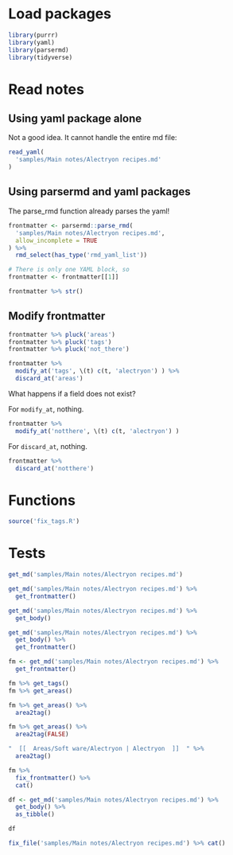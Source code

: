 
# Load packages

```r
library(purrr)
library(yaml)
library(parsermd)
library(tidyverse)
```


# Read notes

## Using yaml package alone

Not a good idea. It cannot handle the entire md file:

```r
read_yaml(
  'samples/Main notes/Alectryon recipes.md'
)
```

## Using parsermd and yaml packages

The parse_rmd function already parses the yaml!

```r
frontmatter <- parsermd::parse_rmd(
  'samples/Main notes/Alectryon recipes.md',
  allow_incomplete = TRUE
) %>% 
  rmd_select(has_type('rmd_yaml_list'))

# There is only one YAML block, so 
frontmatter <- frontmatter[[1]]
```

```r
frontmatter %>% str()
```


## Modify frontmatter

```r
frontmatter %>% pluck('areas')
frontmatter %>% pluck('tags')
frontmatter %>% pluck('not_there')
```

```r
frontmatter %>% 
  modify_at('tags', \(t) c(t, 'alectryon') ) %>% 
  discard_at('areas')
```

What happens if a field does not exist?

For `modify_at`, nothing.

```r
frontmatter %>% 
  modify_at('notthere', \(t) c(t, 'alectryon') )
```

For `discard_at`, nothing.

```r
frontmatter %>% 
  discard_at('notthere')
```


# Functions

```r
source('fix_tags.R')
```


# Tests

```r
get_md('samples/Main notes/Alectryon recipes.md')
```

```r
get_md('samples/Main notes/Alectryon recipes.md') %>% 
  get_frontmatter()
```

```r
get_md('samples/Main notes/Alectryon recipes.md') %>% 
  get_body()
```

```r
get_md('samples/Main notes/Alectryon recipes.md') %>% 
  get_body() %>% 
  get_frontmatter()
```

```r
fm <- get_md('samples/Main notes/Alectryon recipes.md') %>% 
  get_frontmatter()

fm %>% get_tags()
fm %>% get_areas()
```

```r
fm %>% get_areas() %>% 
  area2tag()
```

```r
fm %>% get_areas() %>% 
  area2tag(FALSE)
```

```r
"  [[  Areas/Soft ware/Alectryon | Alectryon  ]]  " %>% 
  area2tag()
```

```r
fm %>% 
  fix_frontmatter() %>% 
  cat()
```

```r
df <- get_md('samples/Main notes/Alectryon recipes.md') %>% 
  get_body() %>% 
  as_tibble()
```

```r
df
```

```r
fix_file('samples/Main notes/Alectryon recipes.md') %>% cat()
```

